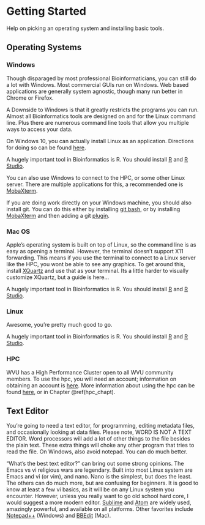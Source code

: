 # Getting Started {#start}

Help on picking an operating system and installing basic tools.



## Operating Systems

### Windows
Though disparaged by most professional Bioinformaticians, you can still do a lot with Windows. Most commercial GUIs run on Windows. Web based applications are generally system agnostic, though many run better in Chrome or Firefox.

A Downside to Windows is that it greatly restricts the programs you can run. Almost all Bioinformatics tools are designed on and for the Linux command line. Plus there are numerous command line tools that allow you multiple ways to access your data.

On Windows 10, you can actually install Linux as an application. Directions for doing so can be found [here](https://www.howtogeek.com/249966/how-to-install-and-use-the-linux-bash-shell-on-windows-10/).

A hugely important tool in Bioinformatics is R. You should install [R](https://www.r-project.org/) and [R Studio](https://www.rstudio.com/).

You can also use Windows to connect to the HPC, or some other Linux server. There are multiple applications for this, a recommended one is [MobaXterm](https://mobaxterm.mobatek.net/).

If you are doing work directly on your Windows machine, you should also install git. You can do this either by installing [git bash](https://gitforwindows.org/), or by installing [MobaXterm](https://mobaxterm.mobatek.net/) and then adding a git [plugin](https://mobaxterm.mobatek.net/plugins.html).


### Mac OS

Apple's operating system is built on top of Linux, so the command line is as easy as opening a terminal. However, the terminal doesn't support X11 forwarding. This means if you use the terminal to connect to a Linux server like the HPC, you wont be able to see any graphics. To get around this, install [XQuartz](https://www.xquartz.org/) and use that as your terminal. Its a little harder to visually customize XQuartz, but a guide is here...

A hugely important tool in Bioinformatics is R. You should install [R](https://www.r-project.org/) and [R Studio](https://www.rstudio.com/).


### Linux

Awesome, you're pretty much good to go.

A hugely important tool in Bioinformatics is R. You should install [R](https://www.r-project.org/) and [R Studio](https://www.rstudio.com/).

### HPC

WVU has a High Performance Cluster open to all WVU community members. To use the hpc, you will need an account; information on obtaining an account is [here](https://wiki.hpc.wvu.edu/hpc_wiki/index.php/Getting_Access). More information about using the hpc can be found [here](https://wiki.hpc.wvu.edu/hpc_wiki/index.php/Research_Computing), or in Chapter \@ref(hpc_chapt).





## Text Editor

You're going to need a text editor, for programming, editing metadata files, and occasionally looking at data files. Please note, WORD IS NOT A TEXT EDITOR. Word processors will add a lot of other things to the file besides the plain text. These extra things will choke any other program that tries to read the file. On Windows, also avoid notepad. You can do much better.

"What's the best text editor?" can bring out some strong opinions. The Emacs vs vi religious wars are legendary. Built into most Linux system are Emacs and vi (or vim), and nano. Nano is the simplest, but does the least. The others can do much more, but are confusing for beginners. It is good to know at least a few vi basics, as it will be on any Linux system you encounter. However, unless you really want to go old school hard core, I would suggest a more modern editor. [Sublime](https://www.sublimetext.com/) and [Atom](https://atom.io) are widely used, amazingly powerful, and available on all platforms. Other favorites include [Notepad++](https://notepad-plus-plus.org/) (Windows) and [BBEdit](https://www.barebones.com/products/bbedit/) (Mac).
